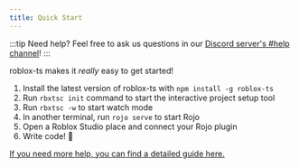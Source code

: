 ```yaml
---
title: Quick Start
---
```


:::tip Need help?
Feel free to ask us questions in our [Discord server's #help channel](https://discord.gg/JFvZY5JSBT)!
:::

roblox-ts makes it _really_ easy to get started!

1. Install the latest version of roblox-ts with `npm install -g roblox-ts`
1. Run `rbxtsc init` command to start the interactive project setup tool
1. Run `rbxtsc -w` to start watch mode
1. In another terminal, run `rojo serve` to start Rojo
1. Open a Roblox Studio place and connect your Rojo plugin
1. Write code! :tada:

[If you need more help, you can find a detailed guide here.](./setup-guide)
